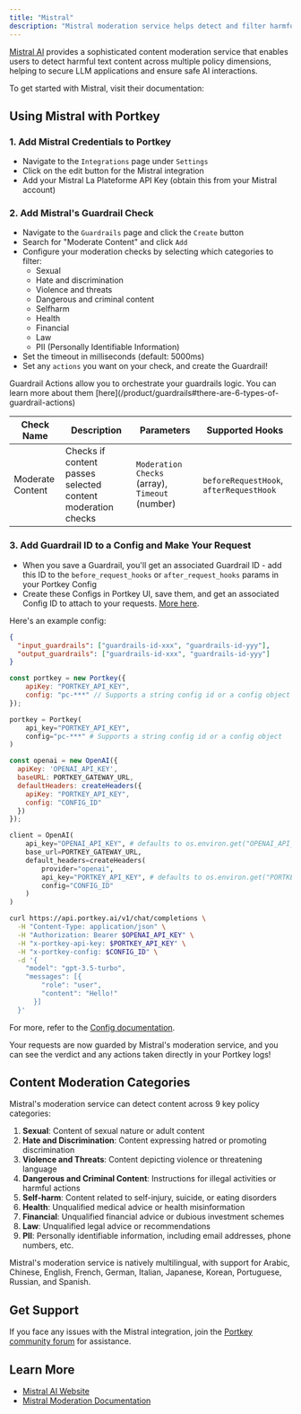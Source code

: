 ```yaml
---
title: "Mistral"
description: "Mistral moderation service helps detect and filter harmful content across multiple policy dimensions to secure your AI applications."
---
```


[Mistral AI](https://mistral.ai/) provides a sophisticated content moderation service that enables users to detect harmful text content across multiple policy dimensions, helping to secure LLM applications and ensure safe AI interactions.

To get started with Mistral, visit their documentation:
<Card title="Get Started with Mistral Moderation" href="https://docs.mistral.ai/capabilities/guardrailing/"/>

## Using Mistral with Portkey

### 1. Add Mistral Credentials to Portkey

* Navigate to the `Integrations` page under `Settings`
* Click on the edit button for the Mistral integration
* Add your Mistral La Plateforme API Key (obtain this from your Mistral account)

### 2. Add Mistral's Guardrail Check

* Navigate to the `Guardrails` page and click the `Create` button
* Search for "Moderate Content" and click `Add`
* Configure your moderation checks by selecting which categories to filter:
  - Sexual
  - Hate and discrimination
  - Violence and threats
  - Dangerous and criminal content
  - Selfharm
  - Health
  - Financial
  - Law
  - PII (Personally Identifiable Information)
* Set the timeout in milliseconds (default: 5000ms)
* Set any `actions` you want on your check, and create the Guardrail!

<Note>
    Guardrail Actions allow you to orchestrate your guardrails logic. You can learn more about them [here](/product/guardrails#there-are-6-types-of-guardrail-actions)
</Note>

| Check Name | Description | Parameters | Supported Hooks |
|------------|-------------|------------|-----------------|
| Moderate Content | Checks if content passes selected content moderation checks | `Moderation Checks` (array), `Timeout` (number) | `beforeRequestHook`, `afterRequestHook` |

### 3. Add Guardrail ID to a Config and Make Your Request

* When you save a Guardrail, you'll get an associated Guardrail ID - add this ID to the `before_request_hooks` or `after_request_hooks` params in your Portkey Config
* Create these Configs in Portkey UI, save them, and get an associated Config ID to attach to your requests. [More here](/product/ai-gateway/configs).

Here's an example config:

```json
{
  "input_guardrails": ["guardrails-id-xxx", "guardrails-id-yyy"],
  "output_guardrails": ["guardrails-id-xxx", "guardrails-id-yyy"]
}
```

<Tabs>
  <Tab title="NodeJS">

```js
const portkey = new Portkey({
    apiKey: "PORTKEY_API_KEY",
    config: "pc-***" // Supports a string config id or a config object
});
```
  </Tab>
  <Tab title="Python">

```py
portkey = Portkey(
    api_key="PORTKEY_API_KEY",
    config="pc-***" # Supports a string config id or a config object
)
```
  </Tab>
  <Tab title="OpenAI NodeJS">

```js
const openai = new OpenAI({
  apiKey: 'OPENAI_API_KEY',
  baseURL: PORTKEY_GATEWAY_URL,
  defaultHeaders: createHeaders({
    apiKey: "PORTKEY_API_KEY",
    config: "CONFIG_ID"
  })
});
```
  </Tab>
  <Tab title="OpenAI Python">

```py
client = OpenAI(
    api_key="OPENAI_API_KEY", # defaults to os.environ.get("OPENAI_API_KEY")
    base_url=PORTKEY_GATEWAY_URL,
    default_headers=createHeaders(
        provider="openai",
        api_key="PORTKEY_API_KEY", # defaults to os.environ.get("PORTKEY_API_KEY")
        config="CONFIG_ID"
    )
)
```
  </Tab>
<Tab title="cURL">

```sh
curl https://api.portkey.ai/v1/chat/completions \
  -H "Content-Type: application/json" \
  -H "Authorization: Bearer $OPENAI_API_KEY" \
  -H "x-portkey-api-key: $PORTKEY_API_KEY" \
  -H "x-portkey-config: $CONFIG_ID" \
  -d '{
    "model": "gpt-3.5-turbo",
    "messages": [{
        "role": "user",
        "content": "Hello!"
      }]
  }'
```
  </Tab>
</Tabs>

For more, refer to the [Config documentation](/product/ai-gateway/configs).

Your requests are now guarded by Mistral's moderation service, and you can see the verdict and any actions taken directly in your Portkey logs!

## Content Moderation Categories

Mistral's moderation service can detect content across 9 key policy categories:

1. **Sexual**: Content of sexual nature or adult content
2. **Hate and Discrimination**: Content expressing hatred or promoting discrimination
3. **Violence and Threats**: Content depicting violence or threatening language
4. **Dangerous and Criminal Content**: Instructions for illegal activities or harmful actions
5. **Self-harm**: Content related to self-injury, suicide, or eating disorders
6. **Health**: Unqualified medical advice or health misinformation
7. **Financial**: Unqualified financial advice or dubious investment schemes
8. **Law**: Unqualified legal advice or recommendations
9. **PII**: Personally identifiable information, including email addresses, phone numbers, etc.

Mistral's moderation service is natively multilingual, with support for Arabic, Chinese, English, French, German, Italian, Japanese, Korean, Portuguese, Russian, and Spanish.

## Get Support

If you face any issues with the Mistral integration, join the [Portkey community forum](https://discord.gg/portkey-llms-in-prod-1143393887742861333) for assistance.

## Learn More

- [Mistral AI Website](https://mistral.ai/)
- [Mistral Moderation Documentation](https://docs.mistral.ai/capabilities/guardrailing/)
